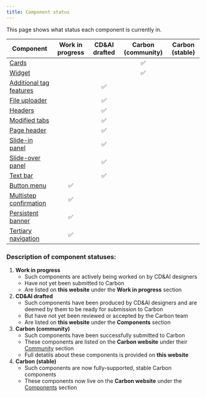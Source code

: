 ```yaml
---
title: Component status
---
```


<PageDescription>

This page shows what status each component is currently in.

</PageDescription>

| Component                                                    | Work in progress | CD&AI drafted | Carbon (community)    | Carbon (stable) |
| ------------------------------------------------------------ | :--------------: | :-----------: | :-------------------: | :-------------: |
| [Cards](/components/card/usage)                              |                  |               |          ✅           |                 |
| [Widget](/components/widget/usage)                           |                  |               |          ✅           |                 |
| [Additional tag features](/components/additional-tag-features)|                 |      ✅       |                       |                 |
| [File uploader](/components/file-uploader/usage)             |                  |      ✅       |                       |                 |
| [Headers](/components/headers)                               |                  |      ✅       |                       |                 |
| [Modified tabs](/components/modified-tabs)                   |                  |      ✅       |                       |                 |
| [Page header](/components/page-header/usage)                 |                  |      ✅       |                       |                 |
| [Slide-in panel](/components/slide-in-panel)                 |                  |      ✅       |                       |                 |
| [Slide-over panel](/components/slide-over-panel/usage)       |                  |      ✅       |                       |                 |
| [Text bar](/components/text-bar)                             |                  |      ✅       |                       |                 |
| [Button menu](/wip/button-menu)                              |        ✅        |               |                       |                 |
| [Multistep confirmation](/wip/multistep-confirmation)        |        ✅        |               |                       |                 |
| [Persistent banner](/wip/persistent-banner)                  |        ✅        |               |                       |                 |
| [Tertiary navigation](/wip/tertiary-nav)                     |        ✅        |               |                       |                 |


### Description of component statuses:

1. **Work in progress**
   - Such components are actively being worked on by CD&AI designers
   - Have not yet been submitted to Carbon
   - Are listed on **this website** under the **Work in progress** section
2. **CD&AI drafted**
   - Such components have been produced by CD&AI designers and are deemed by them to be ready for submission to Carbon
   - But have not yet been reviewed or accepted by the Carbon team
   - Are listed on **this website** under the **Components** section
3. **Carbon (community)**
   - Such components have been successfully submitted to Carbon
   - These components are listed on the **Carbon website** under their [Community](https://www.carbondesignsystem.com/community/components) section
   - Full detatils about these components is provided on **this website**
4. **Carbon (stable)**
   - Such components are now fully-supported, stable Carbon components
   - These components now live on the **Carbon website** under the [Components](https://www.carbondesignsystem.com/components/overview) section
